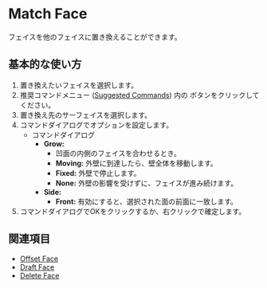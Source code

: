 
# Match Face

<Reference shortcut="" command="Match Face" button="推奨コマンドメニューで" buttonIcon="button-match-face"/>

フェイスを他のフェイスに置き換えることができます。

## 基本的な使い方

1. 置き換えたいフェイスを選択します。
2. 推奨コマンドメニュー ([Suggested Commands](/plasticity-essentials/command-bar#suggested-commands)) 内の <ButtonIcon type="button-match-face" /> ボタンをクリックしてください。
3. 置き換え先のサーフェイスを選択します。
4. コマンドダイアログでオプションを設定します。
    - <Kst>コマンドダイアログ</Kst>
        - **Grow:**
            - 凹面の内側のフェイスを合わせるとき。
            - **Moving:** 外壁に到達したら、壁全体を移動します。
            - **Fixed:** 外壁で停止します。
            - **None:** 外壁の影響を受けずに、フェイスが進み続けます。
        - **Side:** 
            - **Front:** 有効にすると、選択された面の前面に一致します。
5. コマンドダイアログでOKをクリックするか、右クリックで確定します。

<VideoPlayer fileName="match-face"/>

## 関連項目
- [Offset Face](offset-face)
- [Draft Face](draft-face)
- [Delete Face](delete-face)